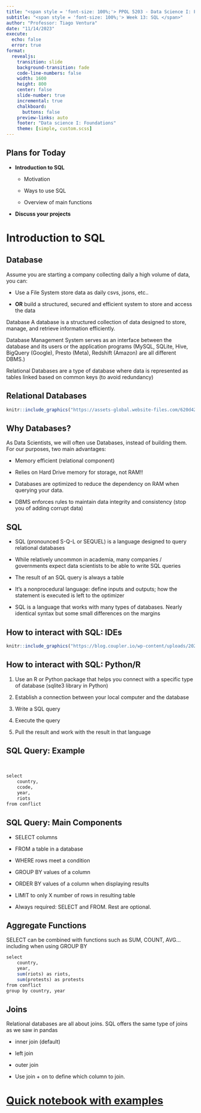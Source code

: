 ```yaml
---
title: "<span style = 'font-size: 100%;'> PPOL 5203 - Data Science I: Foundations </span>"
subtitle: "<span style = 'font-size: 100%;'> Week 13: SQL </span>"
author: "Professor: Tiago Ventura"
date: "11/14/2023"
execute: 
  echo: false
  error: true
format:
  revealjs: 
    transition: slide
    background-transition: fade
    code-line-numbers: false
    width: 1600
    height: 800
    center: false
    slide-number: true
    incremental: true
    chalkboard: 
      buttons: false
    preview-links: auto
    footer: "Data science I: Foundations"
    theme: [simple, custom.scss]
---
```


## Plans for Today

- **Introduction to SQL** 

   - Motivation

   - Ways to use SQL

  - Overview of main functions

- **Discuss your projects**

# Introduction to SQL

## Database

Assume you are starting a company collecting daily a high volume of data, you can:

- Use a File System store data as daily csvs, jsons, etc..

- **OR** build a structured, secured and efficient system to store and access the data

:::fragment
[Database]{.blue} A database is a structured collection of data designed to store, manage, and retrieve information efficiently.

[Database Management System]{.blue} serves as an interface between the database and its users or the application programs (MySQL, SQLite, Hive, BigQuery (Google), Presto (Meta), Redshift
(Amazon) are all different DBMS.)

[Relational Databases]{.blue} are a type of database where data is represented as tables linked based on common keys (to avoid redundancy)
:::

## Relational Databases

```r
knitr::include_graphics("https://assets-global.website-files.com/620d42e86cb8ec4d0839e59d/620d42e96cb8ec659e39f462_99bf70d46cc247be878de9d3a88f0c44.png")
```

## Why Databases? 

As Data Scientists, we will often use Databases, instead of building them. For our purposes, two main advantages: 

- Memory efficient (relational component)

- Relies on Hard Drive memory for storage, not RAM!!

- Databases are optimized to reduce the dependency on RAM when querying your data.

- DBMS enforces rules to maintain data integrity and consistency (stop you of adding corrupt data)

## SQL

- SQL (pronounced S-Q-L or SEQUEL) is a language designed to [query relational databases]{.red}

- While relatively uncommon in academia, many companies / governments expect data scientists to be able to write SQL queries

- The result of an SQL query is always a [table]{.red}

- It’s a [nonprocedural language]{.red}: define inputs and outputs; how the statement is executed is left to the optimizer

- SQL is a language that works with many types of databases. Nearly identical syntax but some small differences on the margins

## How to interact with SQL: IDEs


```r
knitr::include_graphics("https://blog.coupler.io/wp-content/uploads/2021/04/1-bigquery-sql.png")
```

## How to interact with SQL: Python/R

1. Use an R or Python package that helps you connect with a specific
type of database (sqlite3 library in Python)

2. Establish a connection between your local computer and the database

3. Write a SQL query

4. Execute the query

5. Pull the result and work with the result in that language


## SQL Query: Example

<br>

```r

select 
	country, 
	ccode, 
	year, 
	riots
from conflict

```

## SQL Query: Main Components

- [SELECT]{.red} columns
- [FROM]{.red} a table in a database
- [WHERE]{.red} rows meet a condition
- [GROUP BY]{.red} values of a column
- [ORDER BY]{.red} values of a column when displaying results
- [LIMIT]{.red} to only X number of rows in resulting table

- [Always required]{.blue}: SELECT and FROM. Rest are optional.

## Aggregate Functions

SELECT can be combined with functions such as SUM, COUNT, AVG... including when using GROUP BY

```r
select 
	country,  
	year, 
	sum(riots) as riots,
	sum(protests) as protests
from conflict 
group by country, year
```

## Joins

Relational databases are all about joins. SQL offers the same type of joins as we saw in pandas

- inner join (default)

- left join

- outer join

- Use join + on to define which column to join. 

# [Quick notebook with examples]()